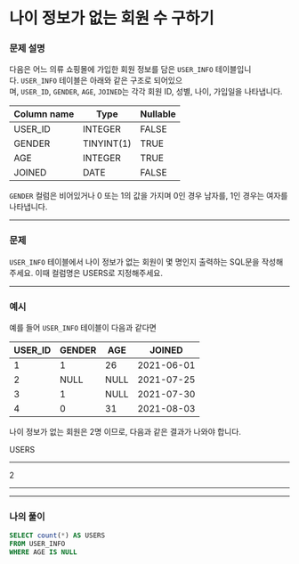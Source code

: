 # 나이 정보가 없는 회원 수 구하기

### **문제 설명**

다음은 어느 의류 쇼핑몰에 가입한 회원 정보를 담은 `USER_INFO` 테이블입니다. `USER_INFO` 테이블은 아래와 같은 구조로 되어있으며, `USER_ID`, `GENDER`, `AGE`, `JOINED`는 각각 회원 ID, 성별, 나이, 가입일을 나타냅니다.

| Column name | Type | Nullable |
| --- | --- | --- |
| USER_ID | INTEGER | FALSE |
| GENDER | TINYINT(1) | TRUE |
| AGE | INTEGER | TRUE |
| JOINED | DATE | FALSE |

`GENDER` 컬럼은 비어있거나 0 또는 1의 값을 가지며 0인 경우 남자를, 1인 경우는 여자를 나타냅니다.

---

### 문제

`USER_INFO` 테이블에서 나이 정보가 없는 회원이 몇 명인지 출력하는 SQL문을 작성해주세요. 이때 컬럼명은 USERS로 지정해주세요.

---

### 예시

예를 들어 `USER_INFO` 테이블이 다음과 같다면

| USER_ID | GENDER | AGE | JOINED |
| --- | --- | --- | --- |
| 1 | 1 | 26 | 2021-06-01 |
| 2 | NULL | NULL | 2021-07-25 |
| 3 | 1 | NULL | 2021-07-30 |
| 4 | 0 | 31 | 2021-08-03 |

나이 정보가 없는 회원은 2명 이므로, 다음과 같은 결과가 나와야 합니다.

USERS

---

2

---

---

### 나의 풀이

```sql
SELECT count(*) AS USERS 
FROM USER_INFO 
WHERE AGE IS NULL
```
